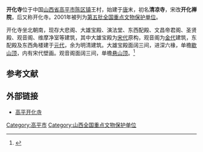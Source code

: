 {{otheruses|other=其它地方的开化寺|开化寺}}
{{文物保护单位
| 级别 = 全国
| 名称 = 开化寺
| 图片 = 
| 所在 = [[山西省|山西省]][[高平市|高平市]]
| 分类 = 古建筑
| 坐标 = {{coord |35.8703|N|113.037|E|display=inline,title|dim:100_type:landmark_region:CN}}
| 时代 = 北宋至清
| 编号 = [[第五批全国重点文物保护单位|第五批]]第269项
| 登录 = 2001年6月25日
}}
'''开化寺'''位于中国[[山西省|山西省]][[高平市|高平市]][[陈区镇|陈区镇]]王村，始建于[[唐朝|唐]]末，初名'''清凉寺'''，宋改'''开化禅院'''，后又称开化寺。2001年被列为[[第五批全国重点文物保护单位|第五批全国重点文物保护单位]]。

开化寺坐北朝南，现存大悲阁、大雄宝殿、演法堂、东西配殿、文昌帝君阁、圣贤殿、观音阁、维摩净室等建筑，其中大雄宝殿为[[宋代|宋代]]原构，观音阁为[[金代|金代]]建筑，东配殿及东西角楼建于[[元代|元代]]，余为明清建筑。大雄宝殿面阔三间，进深六椽，单檐[[歇山顶|歇山顶]]，内有宋代壁画。观音阁面阔三间，单檐[[悬山顶|悬山顶]]。<ref>{{Cite book |title=全国重点文物保护单位·第一至第五批·第Ⅰ卷 |publisher=文物出版社 |year=2004 |isbn=7-5010-1525-2 |pages=412 }}</ref>

==参考文献==
{{reflist}}

==外部链接==
*[http://blog.sina.com.cn/s/blog_4d90c9fb0100pggn.html 高平开化寺] {{Wayback|url=http://blog.sina.com.cn/s/blog_4d90c9fb0100pggn.html |date=20190612133149 }}

{{山西全国重点文物保护单位}}
{{中国木构建筑 (唐-宋)}}

{{DEFAULTSORT:kai}}
[[Category:高平市|Category:高平市]]
[[Category:山西全国重点文物保护单位|Category:山西全国重点文物保护单位]]